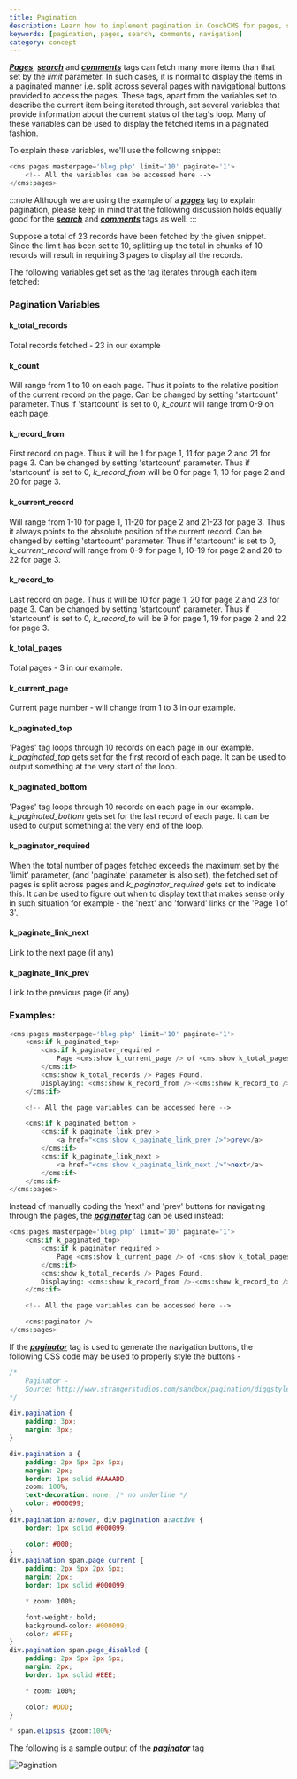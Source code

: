 ```yaml
---
title: Pagination
description: Learn how to implement pagination in CouchCMS for pages, search results and comments
keywords: [pagination, pages, search, comments, navigation]
category: concept
---
```


[__*Pages*__](../../tags-reference/pages/), [__*search*__](../../tags-reference/search/) and [__*comments*__](../../tags-reference/comments/) tags can fetch many more items than that set by the _limit_ parameter.
In such cases, it is normal to display the items in a paginated manner i.e. split across several pages with navigational buttons provided to access the pages.
These tags, apart from the variables set to describe the current item being iterated through, set several variables that provide information about the current status of the tag's loop. Many of these variables can be used to display the fetched items in a paginated fashion.

To explain these variables, we'll use the following snippet:

```php
<cms:pages masterpage='blog.php' limit='10' paginate='1'>
    <!-- All the variables can be accessed here -->
</cms:pages>
```

:::note
Although we are using the example of a [__*pages*__](../../tags-reference/pages/) tag to explain pagination, please keep in mind that the following discussion holds equally good for the [__*search*__](../../tags-reference/search/) and [__*comments*__](../../tags-reference/comments/) tags as well.
:::

Suppose a total of 23 records have been fetched by the given snippet.
Since the limit has been set to 10, splitting up the total in chunks of 10 records will result in requiring 3 pages to display all the records.

The following variables get set as the tag iterates through each item fetched:

### Pagination Variables

#### k_total_records

Total records fetched - 23 in our example

#### k_count

Will range from 1 to 10 on each page. Thus it points to the relative position of the current record on the page.
Can be changed by setting 'startcount' parameter.
Thus if 'startcount' is set to 0, *k_count* will range from 0-9 on each page.

#### k_record_from

First record on page. Thus it will be 1 for page 1, 11 for page 2 and 21 for page 3.
Can be changed by setting 'startcount' parameter.
Thus if 'startcount' is set to 0, *k_record_from* will be 0 for page 1, 10 for page 2 and 20 for page 3.

#### k_current_record

Will range from 1-10 for page 1, 11-20 for page 2 and 21-23 for page 3.
Thus it always points to the absolute position of the current record.
Can be changed by setting 'startcount' parameter.
Thus if 'startcount' is set to 0, *k_current_record* will range from 0-9 for page 1, 10-19 for page 2 and 20 to 22 for page 3.

#### k_record_to

Last record on page. Thus it will be 10 for page 1, 20 for page 2 and 23 for page 3.
Can be changed by setting 'startcount' parameter.
Thus if 'startcount' is set to 0, *k_record_to* will be 9 for page 1, 19 for page 2 and 22 for page 3.

#### k_total_pages

Total pages - 3 in our example.

#### k_current_page

Current page number - will change from 1 to 3 in our example.

#### k_paginated_top

'Pages' tag loops through 10 records on each page in our example.
*k_paginated_top* gets set for the first record of each page.
It can be used to output something at the very start of the loop.

#### k_paginated_bottom

'Pages' tag loops through 10 records on each page in our example.
*k_paginated_bottom* gets set for the last record of each page.
It can be used to output something at the very end of the loop.

#### k_paginator_required

When the total number of pages fetched exceeds the maximum set by the 'limit' parameter,
(and 'paginate' parameter is also set), the fetched set of pages is split across pages and
*k_paginator_required* gets set to indicate this.
It can be used to figure out when to display text that makes sense only in such situation
for example - the 'next' and 'forward' links or the 'Page 1 of 3'.

#### k_paginate_link_next

Link to the next page (if any)

#### k_paginate_link_prev

Link to the previous page (if any)

### Examples:

```php
<cms:pages masterpage='blog.php' limit='10' paginate='1'>
    <cms:if k_paginated_top>
        <cms:if k_paginator_required >
            Page <cms:show k_current_page /> of <cms:show k_total_pages /><br>
        </cms:if>
        <cms:show k_total_records /> Pages Found.
        Displaying: <cms:show k_record_from />-<cms:show k_record_to />
    </cms:if>

    <!-- All the page variables can be accessed here -->

    <cms:if k_paginated_bottom >
        <cms:if k_paginate_link_prev >
            <a href="<cms:show k_paginate_link_prev />">prev</a>
        </cms:if>
        <cms:if k_paginate_link_next >
            <a href="<cms:show k_paginate_link_next />">next</a>
        </cms:if>
    </cms:if>
</cms:pages>
```

Instead of manually coding the 'next' and 'prev' buttons for navigating through the pages, the [__*paginator*__](../../tags-reference/paginator.html) tag can be used instead:

```php
<cms:pages masterpage='blog.php' limit='10' paginate='1'>
    <cms:if k_paginated_top>
        <cms:if k_paginator_required >
            Page <cms:show k_current_page /> of <cms:show k_total_pages /><br>
        </cms:if>
        <cms:show k_total_records /> Pages Found.
        Displaying: <cms:show k_record_from />-<cms:show k_record_to />
    </cms:if>

    <!-- All the page variables can be accessed here -->

    <cms:paginator />
</cms:pages>
```

If the [__*paginator*__](../../tags-reference/paginator.html) tag is used to generate the navigation buttons, the following CSS code may be used to properly style the buttons -

```css
/*
    Paginator -
    Source: http://www.strangerstudios.com/sandbox/pagination/diggstyle.php (strangerstudios.com)
*/

div.pagination {
    padding: 3px;
    margin: 3px;
}

div.pagination a {
    padding: 2px 5px 2px 5px;
    margin: 2px;
    border: 1px solid #AAAADD;
    zoom: 100%;
    text-decoration: none; /* no underline */
    color: #000099;
}
div.pagination a:hover, div.pagination a:active {
    border: 1px solid #000099;

    color: #000;
}
div.pagination span.page_current {
    padding: 2px 5px 2px 5px;
    margin: 2px;
    border: 1px solid #000099;

    * zoom: 100%;

    font-weight: bold;
    background-color: #000099;
    color: #FFF;
}
div.pagination span.page_disabled {
    padding: 2px 5px 2px 5px;
    margin: 2px;
    border: 1px solid #EEE;

    * zoom: 100%;

    color: #DDD;
}

* span.elipsis {zoom:100%}
```

The following is a sample output of the [__*paginator*__](../../tags-reference/paginator/) tag

![Pagination](../../../assets/img/contents/pagination.png)
